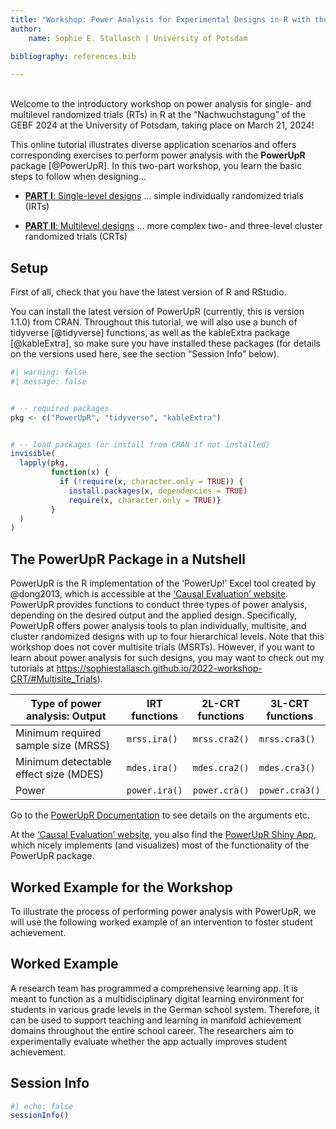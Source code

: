 ---
title: "Workshop: Power Analysis for Experimental Designs in R with the PowerUpR Package"
author: 
    name: Sophie E. Stallasch | University of Potsdam 

bibliography: references.bib

---

&nbsp;  
Welcome to the introductory workshop on power analysis for single- and multilevel randomized trials (RTs) in R at the "Nachwuchstagung" of the GEBF 2024 at the University of Potsdam, taking place on March 21, 2024!

This online tutorial illustrates diverse application scenarios and offers corresponding exercises to perform power analysis with the **PowerUpR** package [@PowerUpR]. In this two-part workshop, you learn the basic steps to follow when designing... 

- [**PART I**: Single-level designs](single-level.qmd) ... simple individually randomized trials (IRTs) 

- [**PART II**: Multilevel designs](multilevel.qmd) ... more complex two- and three-level cluster randomized trials (CRTs)  






## Setup

First of all, check that you have the latest version of R and RStudio.

You can install the latest version of PowerUpR (currently, this is version 1.1.0) from CRAN. Throughout this tutorial, we will also use a bunch of tidyverse [@tidyverse] functions, as well as the kableExtra package [@kableExtra], so make sure you have installed these packages (for details on the versions used here, see the section "Session Info" below).

```{r}
#| warning: false
#| message: false


# -- required packages
pkg <- c("PowerUpR", "tidyverse", "kableExtra")


# -- load packages (or install from CRAN if not installed)
invisible(
  lapply(pkg,
         function(x) {
           if (!require(x, character.only = TRUE)) {
             install.packages(x, dependencies = TRUE)
             require(x, character.only = TRUE)}
         }
  )
)
```

## The PowerUpR Package in a Nutshell

PowerUpR is the R implementation of the 'PowerUp!' Excel tool created by @dong2013, which is accessible at the ['Causal Evaluation' website](https://www.causalevaluation.org/power-analysis.html).
PowerUpR provides functions to conduct three types of power analysis, depending on the desired output and the applied design. Specifically, PowerUpR offers power analysis tools to plan individually, multisite, and cluster randomized designs with up to four hierarchical levels. Note that this workshop does not cover multisite trials (MSRTs). However, if you want to learn about power analysis for such designs, you may want to check out my tutorials at <https://sophiestallasch.github.io/2022-workshop-CRT/#Multisite_Trials>).

| Type of power analysis: Output        | IRT functions | 2L-CRT functions | 3L-CRT functions |
|---------------------------------------|---------------|------------------|------------------|
| Minimum required sample size (MRSS)   | `mrss.ira()`  | `mrss.cra2()`    | `mrss.cra3()`    |
| Minimum detectable effect size (MDES) | `mdes.ira()`  | `mdes.cra2()`    | `mdes.cra3()`    |
| Power                                 | `power.ira()` | `power.cra()`    | `power.cra3()`   |

Go to the [PowerUpR Documentation](https://cran.r-project.org/web/packages/PowerUpR/PowerUpR.pdf) to see details on the arguments etc.

::: callout-tip
At the ['Causal Evaluation' website](https://www.causalevaluation.org/power-analysis.html), you also find the [PowerUpR Shiny App](https://powerupr.shinyapps.io/index/), which nicely implements (and visualizes) most of the functionality of the PowerUpR package.
:::

## Worked Example for the Workshop

To illustrate the process of performing power analysis with PowerUpR, we will use the following worked example of an intervention to foster student achievement.

::: {.callout-note appearance="minimal" icon="false"}
## Worked Example

A research team has programmed a comprehensive learning app. It is meant to function as a multidisciplinary digital learning environment for students in various grade levels in the German school system. Therefore, it can be used to support teaching and learning in manifold achievement domains throughout the entire school career. The researchers aim to experimentally evaluate whether the app actually improves student achievement.
:::

## Session Info

```{r}
#| echo: false
sessionInfo()
```


